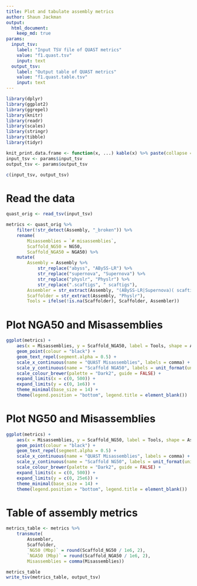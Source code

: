 ```yaml
---
title: Plot and tabulate assembly metrics
author: Shaun Jackman
output:
  html_document:
    keep_md: true
params:
  input_tsv:
    label: "Input TSV file of QUAST metrics"
    value: "f1.quast.tsv"
    input: text
  output_tsv:
    label: "Output table of QUAST metrics"
    value: "f1.quast.table.tsv"
    input: text
---
```


```r
library(dplyr)
library(ggplot2)
library(ggrepel)
library(knitr)
library(readr)
library(scales)
library(stringr)
library(tibble)
library(tidyr)

knit_print.data.frame <- function(x, ...) kable(x) %>% paste(collapse = "\n") %>% asis_output
input_tsv <- params$input_tsv
output_tsv <- params$output_tsv

c(input_tsv, output_tsv)
```

# Read the data
```r
quast_orig <- read_tsv(input_tsv)

metrics <- quast_orig %>%
	filter(!str_detect(Assembly, "_broken")) %>%
	rename(
		Misassemblies = `# misassemblies`,
		Scaffold_NG50 = NG50,
		Scaffold_NGA50 = NGA50) %>%
	mutate(
		Assembly = Assembly %>%
			str_replace("abyss", "ABySS-LR") %>%
			str_replace("supernova", "Supernova") %>%
			str_replace("physlr", "Physlr") %>%
			str_replace(".scaftigs", " scaftigs"),
		Assembler = str_extract(Assembly, "(ABySS-LR|Supernova)( scaftigs)?"),
		Scaffolder = str_extract(Assembly, "Physlr"),
		Tools = ifelse(!is.na(Scaffolder), Scaffolder, Assembler))
```

# Plot NGA50 and Misassemblies
```r
ggplot(metrics) +
	aes(x = Misassemblies, y = Scaffold_NGA50, label = Tools, shape = Assembler, colour = Assembler) +
	geom_point(colour = "black") +
	geom_text_repel(segment.alpha = 0.5) +
	scale_x_continuous(name = "QUAST Misassemblies", labels = comma) +
	scale_y_continuous(name = "Scaffold NGA50", labels = unit_format(unit = "kbp", scale = 1e-3)) +
	scale_colour_brewer(palette = "Dark2", guide = FALSE) +
	expand_limits(x = c(0, 500)) +
	expand_limits(y = c(0, 1e6)) +
	theme_minimal(base_size = 14) +
	theme(legend.position = "bottom", legend.title = element_blank())
```

# Plot NG50 and Misassemblies
```r
ggplot(metrics) +
	aes(x = Misassemblies, y = Scaffold_NG50, label = Tools, shape = Assembler, colour = Assembler) +
	geom_point(colour = "black") +
	geom_text_repel(segment.alpha = 0.5) +
	scale_x_continuous(name = "QUAST Misassemblies", labels = comma) +
	scale_y_continuous(name = "Scaffold NG50", labels = unit_format(unit = "Mbp", scale = 1e-6)) +
	scale_colour_brewer(palette = "Dark2", guide = FALSE) +
	expand_limits(x = c(0, 500)) +
	expand_limits(y = c(0, 25e6)) +
	theme_minimal(base_size = 14) +
	theme(legend.position = "bottom", legend.title = element_blank())
```

# Table of assembly metrics
```r
metrics_table <- metrics %>%
	transmute(
		Assembler,
		Scaffolder,
		`NG50 (Mbp)` = round(Scaffold_NG50 / 1e6, 2),
		`NGA50 (Mbp)` = round(Scaffold_NGA50 / 1e6, 2),
		Misassemblies = comma(Misassemblies))

metrics_table
write_tsv(metrics_table, output_tsv)
```
